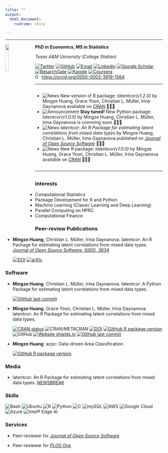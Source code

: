 ```yaml
---
title: ""
output:
  html_document:
    runtime: shiny

---
```


<style>
  .col2 {
    columns: 2 300px;         /* number of columns and width in pixels*/
    -webkit-columns: 2 300px; /* chrome, safari */
    -moz-columns: 2 300px;    /* firefox */
  }
  .col3 {
    columns: 3 100px;
    -webkit-columns: 3 100px;
    -moz-columns: 3 100px;
  }
</style>

---

<p><img src="images/me.JPG" style = "width:15%; margin-right: 20px" align = "left"></p>

**PhD in Economics, MS in Statistics**

*Texas A&M University (College Station)*

[![Twitter](https://img.shields.io/badge/twitter-%40mingze__rico-blue)](https://twitter.com/mingze_rico)
[![GitHub](https://img.shields.io/badge/github-%40mingzehuang-brightgreen)](https://github.com/mingzehuang)
[![Email](https://img.shields.io/badge/email-mingzehuang%40gmail.com-green)](mailto:mingzehuang@gmail.com)
[![Linkedin](https://img.shields.io/badge/linkedin-Mingze%20(Rico)%20Huang-blue)](https://www.linkedin.com/in/mingze-rico-huang-a7986b21a/)
[![Google Scholar](https://img.shields.io/badge/GoogleScholar-Mingze%20Huang-rainbow)](https://scholar.google.com/citations?user=gyAzwucAAAAJ&hl=en&oi=ao)
[![ResarchGate](https://img.shields.io/badge/ReserchGate-Mingze%20Huang-green)](https://www.researchgate.net/profile/Mingze-Huang-2)
[![Kaggle](https://img.shields.io/badge/Kaggle-Mingze%20(Rico)%20Huang-lightblue)](https://www.kaggle.com/mingzericohuang)
[![Coursera](https://img.shields.io/badge/Coursera-Mingze%20(Rico)%20Huang-lightblue)](https://www.coursera.org/user/89a5264cc4e75aab512809323e1e79d1)
<div itemscope itemtype="https://schema.org/Person"><a itemprop="sameAs" content="https://orcid.org/0000-0003-3919-1564" href="https://orcid.org/0000-0003-3919-1564" target="orcid.widget" rel="me noopener noreferrer" style="vertical-align:top;"><img src="https://orcid.org/sites/default/files/images/orcid_16x16.png" style="width:1em;margin-right:.5em;" alt="ORCID iD icon">https://orcid.org/0000-0003-3919-1564</a></div>

---

<div class="col2">

  - ![News](https://img.shields.io/badge/NEWS-11%2F01%2F2021-brightgreen) New version of R package: *latentcor(v1.2.0)* by Mingze Huang, Grace Yoon, Christian L. Müller, Irina Gaynanova available on [*CRAN*](https://CRAN.R-project.org/package=latentcor) 🌈🌈🌈
  - ![Announcement](https://img.shields.io/badge/ANNOUNCEMENT-10%2F25%2F2021-yellow) **Stay tuned!** New Python package: *latentcor(v1.0.0)* by Mingze Huang, Christian L. Müller, Irina Gaynanova is comming soon 🌈🌈🌈
  - ![News](https://img.shields.io/badge/NEWS-09%2F21%2F2021-brightgreen) *latentcor: An R Package for estimating latent correlations from mixed data types* by Mingze Huang, Christian L. Müller, Irina Gaynanova published on [*Journal of Open Source Software*](https://joss.theoj.org/papers/10.21105/joss.03634) 🌈🌈🌈
  - ![News](https://img.shields.io/badge/NEWS-08%2F26%2F2021-brightgreen) New R package: *latentcor(v1.0.0)* by Mingze Huang, Grace Yoon, Christian L. Müller, Irina Gaynanova available on [*CRAN*](https://CRAN.R-project.org/package=latentcor) 🌈🌈🌈
</div>

---

## {.tabset}

### Interests

- Computational Statistics
- Package Development for R and Python
- Machine Learning (Classic Learning and Deep Learning)
- Parallel Computing on HPRC
- Computational Finance

### Peer-review Publications

- **Mingze Huang**, Christian L. Müller, Irina Gaynanova. latentcor: An R Package for estimating latent correlations from mixed data types. [*Journal of Open Source Software, 6(65), 3634*](https://doi.org/10.21105/joss.03634)

  [![DOI](https://joss.theoj.org/papers/10.21105/joss.03634/status.svg)](https://doi.org/10.21105/joss.03634)
  [![arXiv](https://img.shields.io/badge/arXiv-2108.09180-<COLOR>.svg)](https://arxiv.org/abs/2108.09180)

### Software

- **Mingze Huang**, Christian L. Müller, Irina Gaynanova. latentcor: A Python Package for estimating latent correlations from mixed data types.

  [![GitHub last commit](https://img.shields.io/github/last-commit/mingzehuang/latentcor_py?logo=github)](https://github.com/mingzehuang/latentcor_py) 
    
- **Mingze Huang**, Grace Yoon, Christian L. Müller, Irina Gaynanova. latentcor: An R Package for estimating latent correlations from mixed data types.

  [![CRAN status](https://www.r-pkg.org/badges/version-last-release/latentcor)](https://CRAN.R-project.org/package=latentcor) ![CRAN/METACRAN](https://img.shields.io/cran/l/latentcor?logo=R)
  [![DOI](https://zenodo.org/badge/DOI/10.5281/zenodo.5517823.svg)](https://doi.org/10.5281/zenodo.5517823)
  [![GitHub R package version](https://img.shields.io/github/r-package/v/mingzehuang/latentcor?logo=github)](https://github.com/mingzehuang/latentcor) ![GitHub](https://img.shields.io/github/license/mingzehuang/latentcor?logo=github)
  [![Website shields.io](https://img.shields.io/website-up-down-green-red/http/shields.io.svg)](https://mingzehuang.github.io/latentcor/)
  [![GitHub last commit](https://img.shields.io/github/last-commit/mingzehuang/latentcor_evaluation?label=supplementary%20material&logo=github)](https://github.com/mingzehuang/latentcor_evaluation)
    
- **Mingze Huang**. acpc: Data-driven Area Classification 

  [![GitHub R package version](https://img.shields.io/github/r-package/v/mingzehuang/acpc?logo=github)](https://github.com/mingzehuang/acpc)
  
### Media

- latentcor: An R Package for estimating latent correlations from mixed data types. [NEWSBREAK](https://www.newsbreak.com/news/2348863335897/latentcor-an-r-package-for-estimating-latent-correlations-from-mixed-data-types)

### Skills

  ![Bash](https://img.shields.io/badge/Bash-000000?style=flat&logo=gnu&logoColor=white)
  ![Ubuntu](https://img.shields.io/badge/Ubuntu-E95420??style=flat&logo=ubuntu&logoColor=white)
  ![R](https://img.shields.io/badge/R-276DC3??style=flat&logo=r&logoColor=white)
  ![Python](https://img.shields.io/badge/Python-14354C?style=flat&logo=python&logoColor=white)
  ![C](https://img.shields.io/badge/C-00599C??style=flat&logo=c&logoColor=white)
  ![mySQL](https://img.shields.io/badge/MySQL-00000F??style=flat&logo=mysql&logoColor=white)
  ![AWS](https://img.shields.io/badge/Amazon_AWS-232F3E??style=flat&logo=amazon-aws&logoColor=white)
  ![Google Cloud](https://img.shields.io/badge/Google_Cloud-4285F4??style=flat&logo=google-cloud&logoColor=white)
  ![Azure](https://img.shields.io/badge/Microsoft_Azure-0089D6??style=flat&logo=microsoft-azure&logoColor=white)
  ![Intel® Edge AI](https://img.shields.io/badge/Intel® Edge AI-0071C5?style=flat&logo=intel&logoColor=white)
  
### Services

- Peer-reviewer for [*Journal of Open Source Software*](https://joss.theoj.org/)

- Peer-reviewer for [*PLOS One*](https://journals.plos.org/plosone/)



